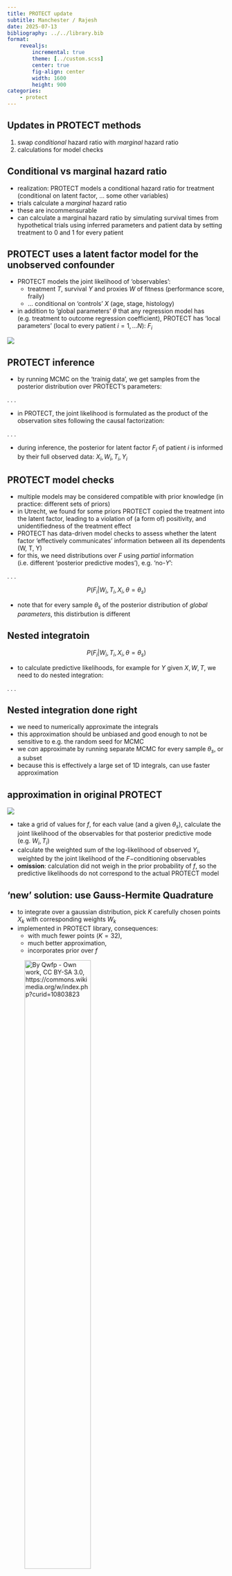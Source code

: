 ```yaml
---
title: PROTECT update
subtitle: Manchester / Rajesh
date: 2025-07-13
bibliography: ../../library.bib
format:
    revealjs:
        incremental: true
        theme: [../custom.scss]
        center: true
        fig-align: center
        width: 1600
        height: 900
categories:
    - protect
---
```


## Updates in PROTECT methods

1. swap *conditional* hazard ratio with *marginal* hazard ratio
2. calculations for model checks

## Conditional vs marginal hazard ratio

- realization: PROTECT models a conditional hazard ratio for treatment (conditional on latent factor, ... some other variables)
- trials calculate a *marginal* hazard ratio
- these are incommensurable
- can calculate a marginal hazard ratio by simulating survival times from hypothetical trials using inferred parameters and patient data by setting treatment to 0 and 1 for every patient

## PROTECT uses a latent factor model for the unobserved confounder

:::{layout="[6,4]"}

- PROTECT models the joint likelihood of 'observables':
  - treatment $T$, survival $Y$ and proxies $W$ of fitness (performance score, fraily)
  - ... conditional on 'controls' $X$ (age, stage, histology)
- in addition to 'global parameters' $\theta$ that any regression model has (e.g. treatment to outcome regression coefficient),
PROTECT has 'local parameters' (local to every patient $i=1, ... N$): $F_i$

![](figs/protect_dag.png)

:::

## PROTECT inference

- by running MCMC on the 'trainig data', we get samples from the posterior distribution over PROTECT's parameters:

. . . 

\begin{align*}
p(\theta,F|T,Y,W,X) &\propto p(Y,T,W|X,\theta,F) p(F|X, \theta) p(\theta)
\end{align*}

- in PROTECT, the joint likelihood is formulated as the product of the observation sites following the causal factorization:

. . . 

\begin{align*}
p(Y,T,W|X,\theta,F) =  p(Y|T,X,\theta,F) p(T|X,\theta,F) p(W|X,\theta,F)
\end{align*}

- during inference, the posterior for latent factor $F_i$ of patient $i$ is informed by their full observed data: $X_i, W_i, T_i, Y_i$

## PROTECT model checks

- multiple models may be considered compatible with prior knowledge (in practice: different sets of priors)
- in Utrecht, we found for some priors PROTECT copied the treatment into the latent factor, leading to a violation of (a form of) positivity, and unidentifiedness of the treatment effect
- PROTECT has data-driven model checks to assess whether the latent factor 'effectively communicates' information between all its dependents (W, T, Y)
- for this, we need distributions over $F$ using *partial* information (i.e. different 'posterior predictive modes'), e.g. 'no-$Y$':

. . . 

$$P(F_i|W_i,T_i,X_i,\theta = \theta_s)$$

- note that for every sample $\theta_s$ of the posterior distribution of *global parameters*, this distirbution is different

## Nested integratoin

$$P(F_i|W_i,T_i,X_i,\theta = \theta_s)$$

- to calculate predictive likelihoods, for example for $Y$ given $X,W,T$, we need to do nested integration:

. . . 

\begin{align*}
l(Y_i|X_i,W_i,T_i,\{\theta_s\}) &= \sum_s l(Y_i|X_i,W_i,T_i,\theta_s) \\
                                &= \sum_s \int_{-\infty}^{\infty}l(Y_i|X_i,W_i,T_i,f,\theta_s)p(f|T_i,W_i,X_i,\theta_s)df
\end{align*}

## Nested integration done right

- we need to numerically approximate the integrals
- this approximation should be unbiased and good enough to not be sensitive to e.g. the random seed for MCMC
- we *can* approximate by running separate MCMC for every sample $\theta_s$, or a subset
- because this is effectively a large set of 1D integrals, can use faster approximation

## approximation in original PROTECT

![](figs/appendix_grid.png)

- take a grid of values for $f$, for each value (and a given $\theta_s$), calculate the joint likelihood of the observables for that posterior predictive mode (e.g. $W_i,T_i$)
- calculate the weighted sum of the log-likelihood of observed $Y_i$, weighted by the joint likelihood of the $F-$conditioning observables
- **omission**: calculation did not weigh in the prior probability of $f$, so the predictive likelihoods do not correspond to the actual PROTECT model

## 'new' solution: use Gauss-Hermite Quadrature

:::{layout="[8,2]"}

- to integrate over a gaussian distribution, pick $K$ carefully chosen points $X_k$ with corresponding weights $W_k$
- implemented in PROTECT library, consequences:
  - with much fewer points ($K=32$),
  - much better approximation,
  - incorporates prior over $f$

![By Qwfp - Own work, CC BY-SA 3.0, https://commons.wikimedia.org/w/index.php?curid=10803823](figs/gh.png){width="60%"}

:::


